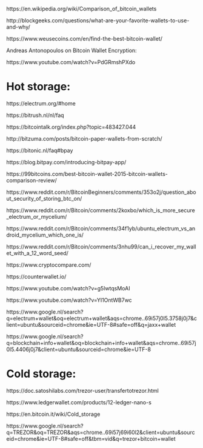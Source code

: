


https://en.wikipedia.org/wiki/Comparison_of_bitcoin_wallets

http://blockgeeks.com/questions/what-are-your-favorite-wallets-to-use-and-why/

https://www.weusecoins.com/en/find-the-best-bitcoin-wallet/

Andreas Antonopoulos on Bitcoin Wallet Encryption:

https://www.youtube.com/watch?v=PdGRmshPXdo



# Hot storage:


https://electrum.org/#home

https://bitrush.nl/nl/faq

https://bitcointalk.org/index.php?topic=483427.044

http://bitzuma.com/posts/bitcoin-paper-wallets-from-scratch/

https://bitonic.nl/faq#bpay

https://blog.bitpay.com/introducing-bitpay-app/

https://99bitcoins.com/best-bitcoin-wallet-2015-bitcoin-wallets-comparison-review/

https://www.reddit.com/r/BitcoinBeginners/comments/353o2j/question_about_security_of_storing_btc_on/

https://www.reddit.com/r/Bitcoin/comments/2koxbo/which_is_more_secure_electrum_or_mycelium/

https://www.reddit.com/r/Bitcoin/comments/34f1yb/ubuntu_electrum_vs_android_mycelium_which_one_is/

https://www.reddit.com/r/Bitcoin/comments/3nhu99/can_i_recover_my_wallet_with_a_12_word_seed/

https://www.cryptocompare.com/

https://counterwallet.io/


https://www.youtube.com/watch?v=g5lwtqsMoAI

https://www.youtube.com/watch?v=YI1OntWB7wc




https://www.google.nl/search?q=electrum+wallet&oq=electrum+wallet&aqs=chrome..69i57j0l5.3758j0j7&client=ubuntu&sourceid=chrome&ie=UTF-8#safe=off&q=jaxx+wallet

https://www.google.nl/search?q=blockchain+info+wallet&oq=blockchain+info+wallet&aqs=chrome..69i57j0l5.4406j0j7&client=ubuntu&sourceid=chrome&ie=UTF-8




# Cold storage:

https://doc.satoshilabs.com/trezor-user/transfertotrezor.html

https://www.ledgerwallet.com/products/12-ledger-nano-s

https://en.bitcoin.it/wiki/Cold_storage

https://www.google.nl/search?q=TREZOR&oq=TREZOR&aqs=chrome..69i57j69i60l2&client=ubuntu&sourceid=chrome&ie=UTF-8#safe=off&tbm=vid&q=trezor+bitcoin+wallet
